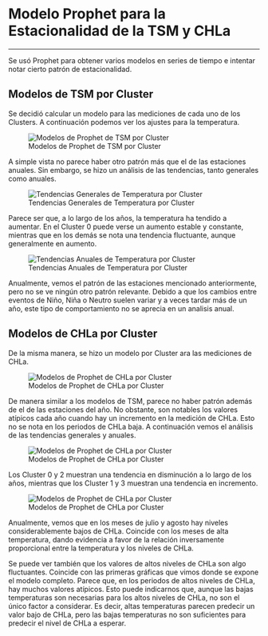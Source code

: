 # Modelo Prophet para la Estacionalidad de la TSM y CHLa

---

Se usó Prophet para obtener varios modelos en series de tiempo e intentar notar cierto patrón de estacionalidad.

## Modelos de TSM por Cluster

Se decidió calcular un modelo para las mediciones de cada uno de los Clusters. A continuación podemos ver los ajustes para la temperatura.

![Modelos de Prophet de TSM por Cluster](img/prophet/cluster_tsm.png)

A simple vista no parece haber otro patrón más que el de las estaciones anuales. Sin embargo, se hizo un análisis de las tendencias, tanto generales como anuales.

![Tendencias Generales de Temperatura por Cluster](img/prophet/cluster_TSM_trend_general.png)

Parece ser que, a lo largo de los años, la temperatura ha tendido a aumentar. En el Cluster 0 puede verse un aumento estable y constante, mientras que en los demás se nota una tendencia fluctuante, aunque generalmente en aumento.

![Tendencias Anuales de Temperatura por Cluster](img/prophet/cluster_TSM_trend_anual.png)

Anualmente, vemos el patrón de las estaciones mencionado anteriormente, pero no se ve ningún otro patrón relevante. Debido a que los cambios entre eventos de Niño, Niña o Neutro suelen variar y a veces tardar más de un año, este tipo de comportamiento no se aprecia en un analisis anual.

## Modelos de CHLa por Cluster

De la misma manera, se hizo un modelo por Cluster ara las mediciones de CHLa.

![Modelos de Prophet de CHLa por Cluster](img/prophet/cluster_chla.png)

De manera similar a los modelos de TSM, parece no haber patrón además de el de las estaciones del año. No obstante, son notables los valores atípicos cada año cuando hay un incremento en la medición de CHLa. Esto no se nota en los periodos de CHLa baja. A continuación vemos el análisis de las tendencias generales y anuales.

![Modelos de Prophet de CHLa por Cluster](img/prophet/cluster_CHLa_trend_general.png)

Los Cluster 0 y 2 muestran una tendencia en disminución a lo largo de los años, mientras que los Cluster 1 y 3 muestran una tendencia en incremento.

![Modelos de Prophet de CHLa por Cluster](img/prophet/cluster_CHLa_trend_anual.png)

Anualmente, vemos que en los meses de julio y agosto hay niveles considerablemente bajos de CHLa. Coincide con los meses de alta temperatura, dando evidencia a favor de la relación inversamente proporcional entre la temperatura y los niveles de CHLa.

Se puede ver también que los valores de altos niveles de CHLa son algo fluctuantes. Coincide con las primeras gráficas que vimos donde se expone el modelo completo. Parece que, en los periodos de altos niveles de CHLa, hay muchos valores atípicos. Esto puede indicarnos que, aunque las bajas temperaturas son necesarias para los altos niveles de CHLa, no son el único factor a considerar. Es decir, altas temperaturas parecen predecir un valor bajo de CHLa, pero las bajas temperaturas no son suficientes para predecir el nivel de CHLa a esperar.



